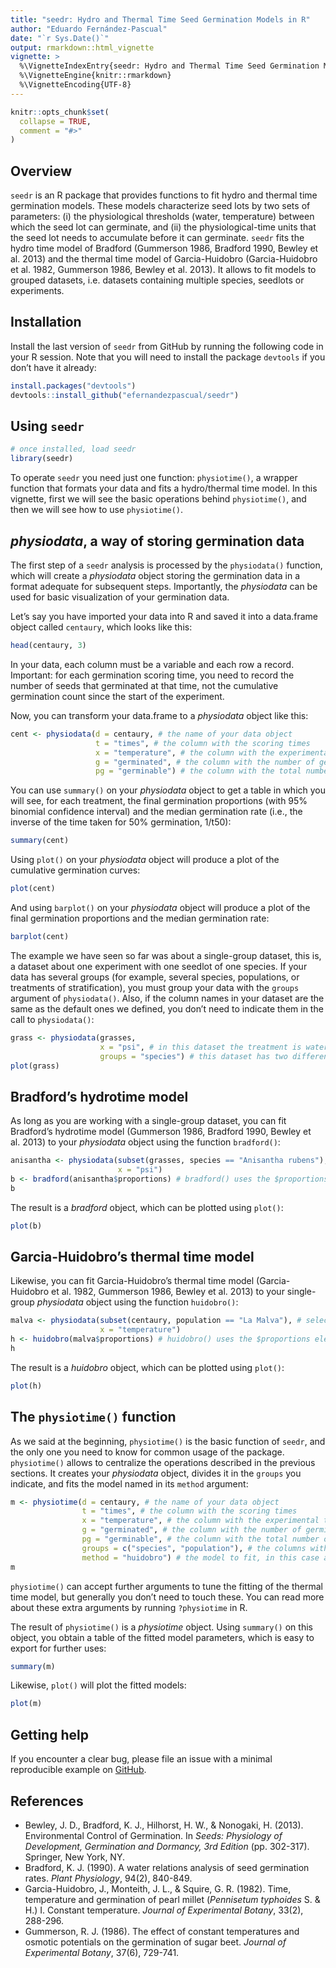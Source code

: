 ---
title: "seedr: Hydro and Thermal Time Seed Germination Models in R"
author: "Eduardo Fernández-Pascual"
date: "`r Sys.Date()`"
output: rmarkdown::html_vignette
vignette: >
  %\VignetteIndexEntry{seedr: Hydro and Thermal Time Seed Germination Models in R}
  %\VignetteEngine{knitr::rmarkdown}
  %\VignetteEncoding{UTF-8}
---

```{r, include = FALSE}
knitr::opts_chunk$set(
  collapse = TRUE,
  comment = "#>"
)
```

## Overview

`seedr` is an R package that provides functions to fit hydro and thermal time germination models. These models characterize seed lots by two sets of parameters: (i) the physiological thresholds (water, temperature) between which the seed lot can germinate, and (ii) the physiological-time units that the seed lot needs to accumulate before it can germinate. `seedr` fits the hydro time model of Bradford (Gummerson 1986, Bradford 1990, Bewley et al. 2013) and the thermal time model of Garcia-Huidobro (Garcia-Huidobro et al. 1982, Gummerson 1986, Bewley et al. 2013). It allows to fit models to grouped datasets, i.e. datasets containing multiple species, seedlots or experiments.

## Installation

Install the last version of `seedr` from GitHub by running the following code in your R session. Note that you will need to install the package `devtools` if you don't have it already:

```{r eval=FALSE}
install.packages("devtools")
devtools::install_github("efernandezpascual/seedr")
```

## Using `seedr`

```{r setup}
# once installed, load seedr
library(seedr)
```

To operate `seedr` you need just one function: `physiotime()`, a wrapper function that formats your data and fits a hydro/thermal time model. In this vignette, first we will see the basic operations behind `physiotime()`, and then we will see how to use `physiotime()`.

## *physiodata*, a way of storing germination data

The first step of a `seedr` analysis is processed by the `physiodata()` function, which will create a *physiodata* object storing the germination data in a format adequate for subsequent steps. Importantly, the *physiodata* can be used for basic visualization of your germination data.

Let's say you have imported your data into R and saved it into a data.frame object called `centaury`, which looks like this:

```{r}
head(centaury, 3)
```

In your data, each column must be a variable and each row a record. Important: for each germination scoring time, you need to record the number of seeds that germinated at that time, not the cumulative germination count since the start of the experiment.

Now, you can transform your data.frame to a *physiodata* object like this:

```{r}
cent <- physiodata(d = centaury, # the name of your data object
                   t = "times", # the column with the scoring times
                   x = "temperature", # the column with the experimental treatment,
                   g = "germinated", # the column with the number of germinated seeds,
                   pg = "germinable") # the column with the total number of viable seeds
```

You can use `summary()` on your *physiodata* object to get a table in which you will see, for each treatment, the final germination proportions (with 95% binomial confidence interval) and the median germination rate (i.e., the inverse of the time taken for 50% germination, 1/t50):

```{r}
summary(cent)
```

Using `plot()` on your *physiodata* object will produce a plot of the cumulative germination curves:

```{r fig.width = 7, fig.height = 5}
plot(cent)
```

And using `barplot()` on your *physiodata* object will produce a plot of the final germination proportions and the median germination rate:

```{r fig.width = 7, fig.height = 5}
barplot(cent)
```

The example we have seen so far was about a single-group dataset, this is, a dataset about one experiment with one seedlot of one species. If your data has several groups (for example, several species, populations, or treatments of stratification), you must group your data with the `groups` argument of `physiodata()`. Also, if the column names in your dataset are the same as the default ones we defined, you don't need to indicate them in the call to `physiodata()`:

```{r fig.width = 7, fig.height = 5}
grass <- physiodata(grasses, 
                    x = "psi", # in this dataset the treatment is water potential
                    groups = "species") # this dataset has two different species
plot(grass)
```

## Bradford's hydrotime model

As long as you are working with a single-group dataset, you can fit Bradford's hydrotime model (Gummerson 1986, Bradford 1990, Bewley et al. 2013) to your *physiodata* object using the function `bradford()`:

```{r}
anisantha <- physiodata(subset(grasses, species == "Anisantha rubens"), # select only one species
                        x = "psi") 
b <- bradford(anisantha$proportions) # bradford() uses the $proportions element within the physiodata object
b
```

The result is a *bradford* object, which can be plotted using `plot()`:

```{r fig.width = 7, fig.height = 5}
plot(b)
```

## Garcia-Huidobro's thermal time model

Likewise, you can fit Garcia-Huidobro's thermal time model (Garcia-Huidobro et al. 1982, Gummerson 1986, Bewley et al. 2013) to your single-group *physiodata* object using the function `huidobro()`:

```{r}
malva <- physiodata(subset(centaury, population == "La Malva"), # select only one population
                    x = "temperature") 
h <- huidobro(malva$proportions) # huidobro() uses the $proportions element within the physiodata object
h
```

The result is a *huidobro* object, which can be plotted using `plot()`:

```{r fig.width = 7, fig.height = 5}
plot(h)
```

## The `physiotime()` function

As we said at the beginning, `physiotime()` is the basic function of `seedr`, and the only one you need to know for common usage of the package. `physiotime()` allows to centralize the operations described in the previous sections. It creates your *physiodata* object, divides it in the `groups` you indicate, and fits the model named in its `method` argument:

```{r}
m <- physiotime(d = centaury, # the name of your data object
                t = "times", # the column with the scoring times
                x = "temperature", # the column with the experimental treatment,
                g = "germinated", # the column with the number of germinated seeds,
                pg = "germinable", # the column with the total number of viable seeds 
                groups = c("species", "population"), # the columns with grouping variables 
                method = "huidobro") # the model to fit, in this case a thermal time model
m
```

`physiotime()` can accept further arguments to tune the fitting of the thermal time model, but generally you don't need to touch these. You can read more about these extra arguments by running `?physiotime` in R.

The result of `physiotime()` is a *physiotime* object. Using `summary()` on this object, you obtain a table of the fitted model parameters, which is easy to export for further uses:

```{r}
summary(m)
```

Likewise, `plot()` will plot the fitted models:

```{r fig.width = 7, fig.height = 5}
plot(m)
```

## Getting help

If you encounter a clear bug, please file an issue with a minimal reproducible example on [GitHub](https://github.com/efernandezpascual/seedr).

## References

* Bewley, J. D., Bradford, K. J., Hilhorst, H. W., & Nonogaki, H. (2013). Environmental Control of Germination. In *Seeds: Physiology of Development, Germination and Dormancy, 3rd Edition* (pp. 302-317). Springer, New York, NY.
* Bradford, K. J. (1990). A water relations analysis of seed germination rates. *Plant Physiology*, 94(2), 840-849.
* Garcia-Huidobro, J., Monteith, J. L., & Squire, G. R. (1982). Time, temperature and germination of pearl millet (*Pennisetum typhoides* S. & H.) I. Constant temperature. *Journal of Experimental Botany*, 33(2), 288-296.
* Gummerson, R. J. (1986). The effect of constant temperatures and osmotic potentials on the germination of sugar beet. *Journal of Experimental Botany*, 37(6), 729-741.
